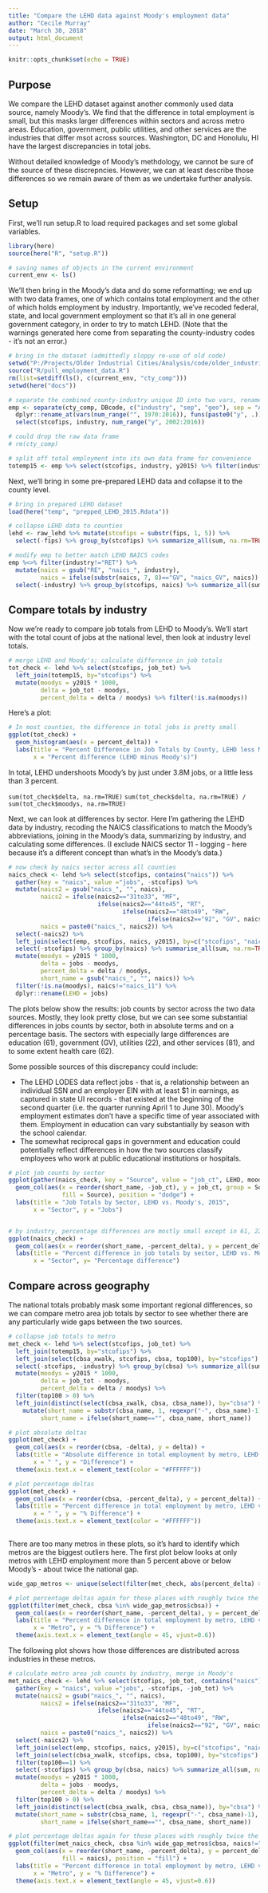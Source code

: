 ```yaml
---
title: "Compare the LEHD data against Moody's employment data"
author: "Cecile Murray"
date: "March 30, 2018"
output: html_document
---
```


```r
knitr::opts_chunk$set(echo = TRUE)
```

## Purpose

We compare the LEHD dataset against another commonly used data source, namely Moody's. We find that the difference in total employment is small, but this masks larger differences within sectors and across metro areas. Education, government, public utilities, and other services are the industries that differ msot across sources. Washington, DC and Honolulu, HI have the largest discrepancies in total jobs. 

Without detailed knowledge of Moody's methdology, we cannot be sure of the source of these discrepncies. However, we can at least describe those differences so we remain aware of them as we undertake further analysis.

## Setup

First, we'll run setup.R to load required packages and set some global variables.

```r
library(here)
source(here("R", "setup.R"))

# saving names of objects in the current environment 
current_env <- ls() 
```

We'll then bring in the Moody's data and do some reformatting; we end up with two data frames, one of which contains total employment and the other of which holds employment by industry. Importantly, we've recoded federal, state, and local government employment so that it's all in one general government category, in order to try to match LEHD. (Note that the warnings generated here come from separating the county-industry codes - it's not an error.)

```r

# bring in the dataset (admittedly sloppy re-use of old code)
setwd("P:/Projects/Older Industrial Cities/Analysis/code/older_industrial_cities")
source("R/pull_employment_data.R")
rm(list=setdiff(ls(), c(current_env, "cty_comp")))
setwd(here("docs"))

# separate the combined county-industry unique ID into two vars, rename year vars
emp <- separate(cty_comp, DBcode, c("industry", "sep", "geo"), sep = "A") %>%
  dplyr::rename_at(vars(num_range("", 1970:2016)), funs(paste0("y", .))) %>%
  select(stcofips, industry, num_range("y", 2002:2016))

# could drop the raw data frame
# rm(cty_comp)

# split off total employment into its own data frame for convenience
totemp15 <- emp %>% select(stcofips, industry, y2015) %>% filter(industry=="RET")
```

Next, we'll bring in some pre-prepared LEHD data and collapse it to the county level.

```r
# bring in prepared LEHD dataset
load(here("temp", "prepped_LEHD_2015.Rdata"))

# collapse LEHD data to counties
lehd <- raw_lehd %>% mutate(stcofips = substr(fips, 1, 5)) %>%
  select(-fips) %>% group_by(stcofips) %>% summarize_all(sum, na.rm=TRUE)

# modify emp to better match LEHD NAICS codes
emp %<>% filter(industry!="RET") %>%
  mutate(naics = gsub("RE", "naics_", industry),
         naics = ifelse(substr(naics, 7, 8)=="GV", "naics_GV", naics)) %>%
  select(-industry) %>% group_by(stcofips, naics) %>% summarize_all(sum, na.rm=TRUE)
```

## Compare totals by industry

Now we're ready to compare job totals from LEHD to Moody's. We'll start with the total count of jobs at the national level, then look at industry level totals.

```r
# merge LEHD and Moody's; calculate difference in job totals
tot_check <- lehd %>% select(stcofips, job_tot) %>%
  left_join(totemp15, by="stcofips") %>%
  mutate(moodys = y2015 * 1000,
         delta = job_tot - moodys,
         percent_delta = delta / moodys) %>% filter(!is.na(moodys))
```

Here's a plot:

```r
# In most counties, the difference in total jobs is pretty small
ggplot(tot_check) +
  geom_histogram(aes(x = percent_delta)) +
  labs(title = "Percent Difference in Job Totals by County, LEHD less Moody's",
       x = "Percent difference (LEHD minus Moody's)")
```

In total, LEHD undershoots Moody's by just under 3.8M jobs, or a little less than 3 percent.

`sum(tot_check$delta, na.rm=TRUE)`
`sum(tot_check$delta, na.rm=TRUE) / sum(tot_check$moodys, na.rm=TRUE)`


Next, we can look at differences by sector. Here I'm gathering the LEHD data by industry, recoding the NAICS classifications to match the Moody's abbreviations, joining in the Moody's data, summarizing by industry, and calculating some differences. (I exclude NAICS sector 11 - logging - here because it's a different concept than what's in the Moody's data.)

```r
# now check by naics sector across all counties
naics_check <- lehd %>% select(stcofips, contains("naics")) %>%
  gather(key = "naics", value ="jobs", -stcofips) %>%
  mutate(naics2 = gsub("naics_", "", naics),
         naics2 = ifelse(naics2=="31to33", "MF",
                         ifelse(naics2=="44to45", "RT",
                                ifelse(naics2=="48to49", "RW", 
                                       ifelse(naics2=="92", "GV", naics2)))),
         naics = paste0("naics_", naics2)) %>% 
  select(-naics2) %>%
  left_join(select(emp, stcofips, naics, y2015), by=c("stcofips", "naics")) %>%
  select(-stcofips) %>% group_by(naics) %>% summarise_all(sum, na.rm=TRUE) %>%
  mutate(moodys = y2015 * 1000,
         delta = jobs - moodys,
         percent_delta = delta / moodys, 
         short_name = gsub("naics_", "", naics)) %>%
  filter(!is.na(moodys), naics!="naics_11") %>%
  dplyr::rename(LEHD = jobs)

```

The plots below show the results: job counts by sector across the two data sources. Mostly, they look pretty close, but we can see some substantial differences in jobs counts by sector, both in absolute terms and on a percentage basis. The sectors with especially large differences are education (61), government (GV), utilities (22), and other services (81), and to some extent health care (62).

Some possible sources of this discrepancy could include: 

  * The LEHD LODES data reflect jobs - that is, a relationship between an individual SSN and an employer EIN with at least $1 in earnings, as captured in state UI records - that existed at the beginning of the second quarter (i.e. the quarter running April 1 to June 30). Moody's employment estimates don't have a specific time of year associated with them. Employment in education can vary substantially by season with the school calendar.
  * The somewhat reciprocal gaps in government and education could potentially reflect differences in how the two sources classify employees who work at public educational institutions or hospitals.

```r
# plot job counts by sector
ggplot(gather(naics_check, key = "Source", value = "job_ct", LEHD, moodys)) +
  geom_col(aes(x = reorder(short_name, -job_ct), y = job_ct, group = Source,
               fill = Source), position = "dodge") +
  labs(title = "Job Totals by Sector, LEHD vs. Moody's, 2015",
       x = "Sector", y = "Jobs")


# by industry, percentage differences are mostly small except in 61, 22, GV, 81
ggplot(naics_check) +
  geom_col(aes(x = reorder(short_name, -percent_delta), y = percent_delta*100)) +
  labs(title = "Percent difference in job totals by sector, LEHD vs. Moody's",
       x = "Sector", y= "Percentage difference")
```

## Compare across geography

The national totals probably mask some important regional differences, so we can compare metro area job totals by sector to see whether there are any particularly wide gaps between the two sources.

```r
# collapse job totals to metro
met_check <- lehd %>% select(stcofips, job_tot) %>%
  left_join(totemp15, by="stcofips") %>%
  left_join(select(cbsa_xwalk, stcofips, cbsa, top100), by="stcofips") %>%
  select(-stcofips, -industry) %>% group_by(cbsa) %>% summarize_all(sum, na.rm=TRUE) %>%
  mutate(moodys = y2015 * 1000,
         delta = job_tot - moodys,
         percent_delta = delta / moodys) %>% 
  filter(top100 > 0) %>%
  left_join(distinct(select(cbsa_xwalk, cbsa, cbsa_name)), by="cbsa") %>%
    mutate(short_name = substr(cbsa_name, 1, regexpr("-", cbsa_name)-1),
         short_name = ifelse(short_name=="", cbsa_name, short_name))

# plot absolute deltas
ggplot(met_check) +
  geom_col(aes(x = reorder(cbsa, -delta), y = delta)) +
  labs(title = "Absolute difference in total employment by metro, LEHD vs. Moody's",
       x = " ", y = "Difference") +
  theme(axis.text.x = element_text(color = "#FFFFFF"))

# plot percentage deltas
ggplot(met_check) +
  geom_col(aes(x = reorder(cbsa, -percent_delta), y = percent_delta)) +
  labs(title = "Percent difference in total employment by metro, LEHD vs. Moody's",
       x = " ", y = "% Difference") +
  theme(axis.text.x = element_text(color = "#FFFFFF"))
  
```

There are too many metros in these plots, so it's hard to identify which metros are the biggest outliers here. The first plot below looks at only metros with LEHD employment more than 5 percent above or below Moody's - about twice the national gap.

```r

wide_gap_metros <- unique(select(filter(met_check, abs(percent_delta) > 0.05), cbsa))

# plot percentage deltas again for those places with roughly twice the national delta
ggplot(filter(met_check, cbsa %in% wide_gap_metros$cbsa)) +
  geom_col(aes(x = reorder(short_name, -percent_delta), y = percent_delta*100)) +
  labs(title = "Percent difference in total employment by metro, LEHD vs. Moody's",
       x = "Metro", y = "% Difference") +
  theme(axis.text.x = element_text(angle = 45, vjust=0.6))
```


The following plot shows how those differences are distributed across industries in these metros. 

```r
# calculate metro area job counts by industry, merge in Moody's
met_naics_check <- lehd %>% select(stcofips, job_tot, contains("naics")) %>%
  gather(key = "naics", value ="jobs", -stcofips, -job_tot) %>%
  mutate(naics2 = gsub("naics_", "", naics),
         naics2 = ifelse(naics2=="31to33", "MF",
                         ifelse(naics2=="44to45", "RT",
                                ifelse(naics2=="48to49", "RW", 
                                       ifelse(naics2=="92", "GV", naics2)))),
         naics = paste0("naics_", naics2)) %>% 
  select(-naics2) %>%
  left_join(select(emp, stcofips, naics, y2015), by=c("stcofips", "naics")) %>%
  left_join(select(cbsa_xwalk, stcofips, cbsa, top100), by="stcofips") %>%
  filter(top100==1) %>%
  select(-stcofips) %>% group_by(cbsa, naics) %>% summarize_all(sum, na.rm=TRUE) %>%
  mutate(moodys = y2015 * 1000,
         delta = jobs - moodys,
         percent_delta = delta / moodys) %>% 
  filter(top100 > 0) %>%
  left_join(distinct(select(cbsa_xwalk, cbsa, cbsa_name)), by="cbsa") %>%
  mutate(short_name = substr(cbsa_name, 1, regexpr("-", cbsa_name)-1),
         short_name = ifelse(short_name=="", cbsa_name, short_name))

# plot percentage deltas again for those places with roughly twice the national delta
ggplot(filter(met_naics_check, cbsa %in% wide_gap_metros$cbsa, naics!="naics_11")) +
  geom_col(aes(x = reorder(short_name, -percent_delta), y = percent_delta*100,
               fill = naics), position = "fill") +
  labs(title = "Percent difference in total employment by metro, LEHD vs. Moody's",
       x = "Metro", y = "% Difference") +
  theme(axis.text.x = element_text(angle = 45, vjust=0.6))

```


